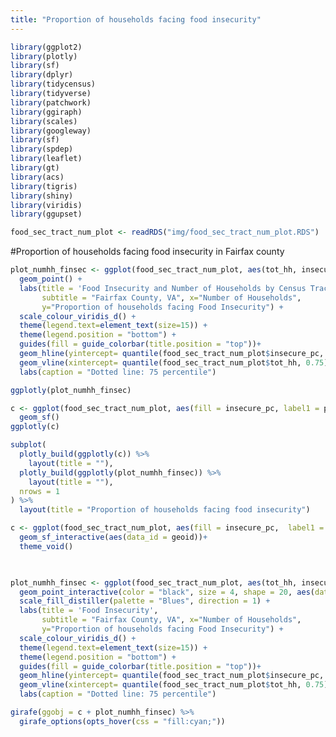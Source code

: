 ```yaml
---
title: "Proportion of households facing food insecurity"
---
```


```r
library(ggplot2)
library(plotly)
library(sf)
library(dplyr)
library(tidycensus)
library(tidyverse)
library(patchwork)
library(ggiraph)
library(scales)
library(googleway)
library(sf)
library(spdep)
library(leaflet)
library(gt)
library(acs)
library(tigris)
library(shiny)
library(viridis)
library(ggupset)
```

```r
food_sec_tract_num_plot <- readRDS("img/food_sec_tract_num_plot.RDS")

```

#Proportion of households facing food insecurity in Fairfax county

```r
plot_numhh_finsec <- ggplot(food_sec_tract_num_plot, aes(tot_hh, insecure_pc, colour = pumas, text = NAME)) + 
  geom_point() + 
  labs(title = 'Food Insecurity and Number of Households by Census Tracts', 
       subtitle = "Fairfax County, VA", x="Number of Households", 
       y="Proportion of households facing Food Insecurity") + 
  scale_colour_viridis_d() +
  theme(legend.text=element_text(size=15)) +
  theme(legend.position = "bottom") +
  guides(fill = guide_colorbar(title.position = "top"))+
  geom_hline(yintercept= quantile(food_sec_tract_num_plot$insecure_pc, 0.75, na.rm = TRUE), linetype="dashed", color = "red") +
  geom_vline(xintercept= quantile(food_sec_tract_num_plot$tot_hh, 0.75), linetype="dashed", color = "red") + 
  labs(caption = "Dotted line: 75 percentile")

ggplotly(plot_numhh_finsec)

c <- ggplot(food_sec_tract_num_plot, aes(fill = insecure_pc, label1 = pumas, label_2 = NAME, geometry = geometry )) +
  geom_sf()
ggplotly(c)

subplot(
  plotly_build(ggplotly(c)) %>%
    layout(title = ""),
  plotly_build(ggplotly(plot_numhh_finsec)) %>%
    layout(title = ""),
  nrows = 1
) %>% 
  layout(title = "Proportion of households facing food insecurity")
```

```r
c <- ggplot(food_sec_tract_num_plot, aes(fill = insecure_pc,  label1 = pumas, label_2 = NAME, geometry = geometry )) +
  geom_sf_interactive(aes(data_id = geoid))+
  theme_void()
  


plot_numhh_finsec <- ggplot(food_sec_tract_num_plot, aes(tot_hh, insecure_pc, colour = pumas, text = NAME)) + 
  geom_point_interactive(color = "black", size = 4, shape = 20, aes(data_id = geoid)) +
  scale_fill_distiller(palette = "Blues", direction = 1) + 
  labs(title = 'Food Insecurity', 
       subtitle = "Fairfax County, VA", x="Number of Households", 
       y="Proportion of households facing Food Insecurity") + 
  scale_colour_viridis_d() +
  theme(legend.text=element_text(size=15)) +
  theme(legend.position = "bottom") +
  guides(fill = guide_colorbar(title.position = "top"))+
  geom_hline(yintercept= quantile(food_sec_tract_num_plot$insecure_pc, 0.75, na.rm = TRUE), linetype="dashed", color = "red") +
  geom_vline(xintercept= quantile(food_sec_tract_num_plot$tot_hh, 0.75), linetype="dashed", color = "red") + 
  labs(caption = "Dotted line: 75 percentile")

girafe(ggobj = c + plot_numhh_finsec) %>%
  girafe_options(opts_hover(css = "fill:cyan;"))
```
